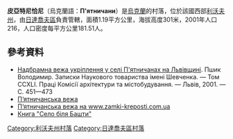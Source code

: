 {{coord|49|33|42|N|24|18|48|E|scale:100000|display=title}}

'''皮亞特尼恰尼'''（烏克蘭語：'''П'ятничани'''）是[[烏克蘭|烏克蘭]]的村落，位於該國西部[[利沃夫州|利沃夫州]]，由[[日達喬夫區|日達喬夫區]]負責管轄，面積1.19平方公里，海拔高度301米，2001年人口216，人口密度每平方公里181.51人。

==參考資料==
* [http://www.anthropos.org.ua/jspui/handle/123456789/2513 Надбрамна вежа укріплення у селі П'ятничанах на Львівщині]{{Dead link|date=2018年6月 |bot=InternetArchiveBot |fix-attempted=no }}. Пшик Володимир. Записки Наукового товариства імені Шевченка. — Том CCXLI. Праці Комісії архітектури та містобудування. — Львів, 2001. — С. 451—473
* [http://www.castles.com.ua/piat.html П‘ятничанська вежа ] {{Wayback|url=http://www.castles.com.ua/piat.html |date=20160127020601 }}
* [http://zamki-kreposti.com.ua/lvovskaya-oblast/pjatnichanskaja-bashnja-pjatnichany П‘ятничанська вежа на www.zamki-kreposti.com.ua] {{Wayback|url=http://zamki-kreposti.com.ua/lvovskaya-oblast/pjatnichanskaja-bashnja-pjatnichany |date=20160305072746 }} {{ref-ru}}
* [https://web.archive.org/web/20111119045050/http://tab.net.ua/sites/files/site_name.UkrHistory/id.138139/ Книга "Село біля Башти"]

{{DEFAULTSORT:П'ятничани}}
[[Category:利沃夫州村落|Category:利沃夫州村落]]
[[Category:日達喬夫區村落|Category:日達喬夫區村落]]


{{Lviv-geo-stub}}